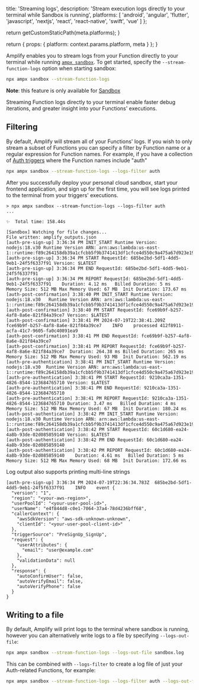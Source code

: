 
  title: 'Streaming logs',
  description:
    'Stream execution logs directly to your terminal while Sandbox is running',
  platforms: [
    'android',
    'angular',
    'flutter',
    'javascript',
    'nextjs',
    'react',
    'react-native',
    'swift',
    'vue'
  ]
};

  return getCustomStaticPath(meta.platforms);
}

  return {
    props: {
      platform: context.params.platform,
      meta
    }
  };
}

Amplify enables you to stream logs from your Function directly to your terminal while running [`ampx sandbox`](/[platform]/reference/cli-commands/#npx-ampx-sandbox). To get started, specify the `--stream-function-logs` option when starting sandbox:

```bash title="Terminal" showLineNumbers={false}
npx ampx sandbox --stream-function-logs
```

<Callout info>

**Note**: this feature is only available for [Sandbox](/[platform]/deploy-and-host/sandbox-environments/)

</Callout>

Streaming Function logs directly to your terminal enable faster debug iterations, and greater insight into your Functions' executions.

## Filtering

By default, Amplify will stream all of your Functions' logs. If you wish to only stream a subset of Functions you can specify a filter by Function name or a regular expression for Function names. For example, if you have a collection of [Auth triggers](/[platform]/build-a-backend/auth/customize-auth-lifecycle/triggers/) where the Function names include "auth"

```bash title="Terminal" showLineNumbers={false}
npx ampx sandbox --stream-function-logs --logs-filter auth
```

After you successfully deploy your personal cloud sandbox, start your frontend application, and sign up for the first time, you will see logs printed to the terminal from your triggers' executions.

```console title="Terminal"
> npx ampx sandbox --stream-function-logs --logs-filter auth
...

✨  Total time: 158.44s

[Sandbox] Watching for file changes...
File written: amplify_outputs.json
[auth-pre-sign-up] 3:36:34 PM INIT_START Runtime Version: nodejs:18.v30	Runtime Version ARN: arn:aws:lambda:us-east-1::runtime:f89c264158db39a1cfcbb5f9b3741413df1cfce4d550c9a475a67d923e19e2f4
[auth-pre-sign-up] 3:36:34 PM START RequestId: 685be2bd-5df1-4dd5-9eb1-24f5f6337f91 Version: $LATEST
[auth-pre-sign-up] 3:36:34 PM END RequestId: 685be2bd-5df1-4dd5-9eb1-24f5f6337f91
[auth-pre-sign-up] 3:36:34 PM REPORT RequestId: 685be2bd-5df1-4dd5-9eb1-24f5f6337f91	Duration: 4.12 ms	Billed Duration: 5 ms	Memory Size: 512 MB	Max Memory Used: 67 MB	Init Duration: 173.67 ms
[auth-post-confirmation] 3:38:40 PM INIT_START Runtime Version: nodejs:18.v30	Runtime Version ARN: arn:aws:lambda:us-east-1::runtime:f89c264158db39a1cfcbb5f9b3741413df1cfce4d550c9a475a67d923e19e2f4
[auth-post-confirmation] 3:38:40 PM START RequestId: fce69b9f-b257-4af8-8a6e-821f84a39ce7 Version: $LATEST
[auth-post-confirmation] 3:38:41 PM 2024-07-19T22:38:41.209Z	fce69b9f-b257-4af8-8a6e-821f84a39ce7	INFO	processed 412f8911-acfa-41c7-9605-fa0c40891ea9
[auth-post-confirmation] 3:38:41 PM END RequestId: fce69b9f-b257-4af8-8a6e-821f84a39ce7
[auth-post-confirmation] 3:38:41 PM REPORT RequestId: fce69b9f-b257-4af8-8a6e-821f84a39ce7	Duration: 264.38 ms	Billed Duration: 265 ms	Memory Size: 512 MB	Max Memory Used: 93 MB	Init Duration: 562.19 ms
[auth-pre-authentication] 3:38:41 PM INIT_START Runtime Version: nodejs:18.v30	Runtime Version ARN: arn:aws:lambda:us-east-1::runtime:f89c264158db39a1cfcbb5f9b3741413df1cfce4d550c9a475a67d923e19e2f4
[auth-pre-authentication] 3:38:41 PM START RequestId: 9210ca3a-1351-4826-8544-123684765710 Version: $LATEST
[auth-pre-authentication] 3:38:41 PM END RequestId: 9210ca3a-1351-4826-8544-123684765710
[auth-pre-authentication] 3:38:41 PM REPORT RequestId: 9210ca3a-1351-4826-8544-123684765710	Duration: 3.47 ms	Billed Duration: 4 ms	Memory Size: 512 MB	Max Memory Used: 67 MB	Init Duration: 180.24 ms
[auth-post-authentication] 3:38:42 PM INIT_START Runtime Version: nodejs:18.v30	Runtime Version ARN: arn:aws:lambda:us-east-1::runtime:f89c264158db39a1cfcbb5f9b3741413df1cfce4d550c9a475a67d923e19e2f4
[auth-post-authentication] 3:38:42 PM START RequestId: 60c1d680-ea24-4a8b-93de-02d085859140 Version: $LATEST
[auth-post-authentication] 3:38:42 PM END RequestId: 60c1d680-ea24-4a8b-93de-02d085859140
[auth-post-authentication] 3:38:42 PM REPORT RequestId: 60c1d680-ea24-4a8b-93de-02d085859140	Duration: 4.61 ms	Billed Duration: 5 ms	Memory Size: 512 MB	Max Memory Used: 68 MB	Init Duration: 172.66 ms
```

Log output also supports printing multi-line strings

```console title="Terminal"
[auth-pre-sign-up] 3:36:34 PM 2024-07-19T22:36:34.783Z	685be2bd-5df1-4dd5-9eb1-24f5f6337f91	INFO	event {
  "version": "1",
  "region": "<your-aws-region>",
  "userPoolId": "<your-user-pool-id>",
  "userName": "e4f844d8-c0e1-7064-37a4-78d4236bff68",
  "callerContext": {
    "awsSdkVersion": "aws-sdk-unknown-unknown",
    "clientId": "<your-user-pool-client-id>"
  },
  "triggerSource": "PreSignUp_SignUp",
  "request": {
    "userAttributes": {
      "email": "user@example.com"
    },
    "validationData": null
  },
  "response": {
    "autoConfirmUser": false,
    "autoVerifyEmail": false,
    "autoVerifyPhone": false
  }
}
```

## Writing to a file

By default, Amplify will print logs to the terminal where sandbox is running, however you can alternatively write logs to a file by specifying `--logs-out-file`:

```bash title="Terminal" showLineNumbers={false}
npx ampx sandbox --stream-function-logs --logs-out-file sandbox.log
```

This can be combined with `--logs-filter` to create a log file of just your Auth-related Functions, for example:

```bash title="Terminal" showLineNumbers={false}
npx ampx sandbox --stream-function-logs --logs-filter auth --logs-out-file sandbox-auth.log
```
